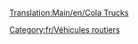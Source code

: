 [[Translation:Main/en/Cola Trucks]]
{{fr/Vehicule routier|nom      = Camion de coca-cola MightyMover
  |img      = MightyMover_Cola.png
  |prix     = 4 797£ (9 594$)
  |vitesse  = 48 km/h (30 mph)
  |annualite= 421£ (842$)
  |design   = 1936
  |vie      = 15
  |capacite = 17000 litres de coca-cola
}}
{{fr/Vehicule routier|nom      = Camion de coca-cola Powernaught
  |img      = Powernaught_Cola.png
  |prix     = 6 027£ (12 054$)
  |vitesse  = 88 km/h (55 mph)
  |annualite= 787£ (1 640$)
  |design   = 1975
  |vie      = 15
  |capacite = 19000 litres de coca-cola
}}
{{fr/Vehicule routier|nom      = Camion de coca-cola Wizzow
  |img      = Wizzow_Cola.png
  |prix     = 6 437£ (12 874$)
  |vitesse  = 112 km/h (70 mph)
  |annualite= 1 125£ (2 640$)
  |design   = 2012
  |vie      = 15
  |capacite = 22000 litres de coca-cola
}}

[[Category:fr/Véhicules routiers]]